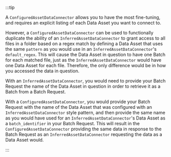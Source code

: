 :::tip

A `ConfiguredAssetDataConnector` allows you to have the most fine-tuning, and requires an explicit listing of each Data Asset you want to connect to.

However, a `ConfiguredAssetDataConnector` can be used to functionally duplicate the ability of an `InferredAssetDataConnector` to grant access to all files in a folder based on a regex match by defining a Data Asset that uses the same `pattern` as you would use in an `InferredAssetDataConnector`'s `default_regex`.  This will cause the Data Asset in question to have one Batch for each matched file, just as the `InferredAssetDataConnector` would have one Data Asset for each file.  Therefore, the only difference would be in how you accessed the data in question.

With an `InferredAssetDataConnector`, you would need to provide your Batch Request the name of the Data Asset in question in order to retrieve it as a Batch from a Batch Request.

With a `ConfiguredAssetDataConnector`, you would provide your Batch Request with the name of the Data Asset that was configured with an `InferredAssetDataConnector` style pattern, and then provide the same name as you would have used for an `InferredAssetDataConnector`'s Data Asset as a `batch_identifier` in your Batch Request.  This will result in the `ConfiguredAssetDataConnector` providing the same data in response to the Batch Request as an `InferredAssetDataConnector` requesting the data as a Data Asset would.

:::